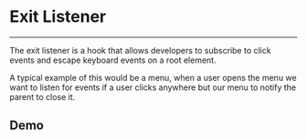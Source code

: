 
<Meta title="Docs/Components/Exit Listener" />

# Exit Listener

---

The exit listener is a hook that allows developers to subscribe to
click events and escape keyboard events on a root element.

A typical example of this would be a menu, when a user opens the menu we want
to listen for events if a user clicks anywhere but our menu to notify
the parent to close it.

## Demo
<Preview withSource="open">
  <Story id="utilities-exit-listener--simple" />
</Preview>

